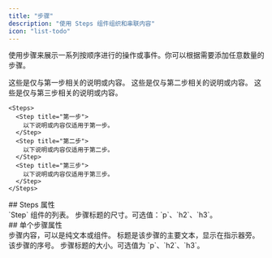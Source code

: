 ```yaml
---
title: "步骤"
description: "使用 Steps 组件组织和串联内容"
icon: "list-todo"
---
```



使用步骤来展示一系列按顺序进行的操作或事件。你可以根据需要添加任意数量的步骤。

<Steps>
  <Step title="第一步">
    这些是仅与第一步相关的说明或内容。
  </Step>

  <Step title="第二步">
    这些是仅与第二步相关的说明或内容。
  </Step>

  <Step title="第三步">
    这些是仅与第三步相关的说明或内容。
  </Step>
</Steps>

```mdx Steps 示例
<Steps>
  <Step title="第一步">
    以下说明或内容仅适用于第一步。
  </Step>
  <Step title="第二步">
    以下说明或内容仅适用于第二步。
  </Step>
  <Step title="第三步">
    以下说明或内容仅适用于第三步。
  </Step>
</Steps>
```


<div id="steps-properties">
  ## Steps 属性
</div>

<ResponseField name="children" type="ReactElement<StepProps>[]" required>
  `Step` 组件的列表。
</ResponseField>

<ResponseField name="titleSize" type="string" default="p">
  步骤标题的尺寸。可选值：`p`、`h2`、`h3`。
</ResponseField>



<div id="individual-step-properties">
  ## 单个步骤属性
</div>

<ResponseField name="children" type="string | ReactNode" required>
  步骤内容，可以是纯文本或组件。
</ResponseField>

<IconsOptional />

<ResponseField name="title" type="string">
  标题是该步骤的主要文本，显示在指示器旁。
</ResponseField>

<ResponseField name="stepNumber" type="number">
  该步骤的序号。
</ResponseField>

<ResponseField name="titleSize" type="string" default="p">
  步骤标题的大小。可选值为 `p`、`h2`、`h3`。
</ResponseField>
